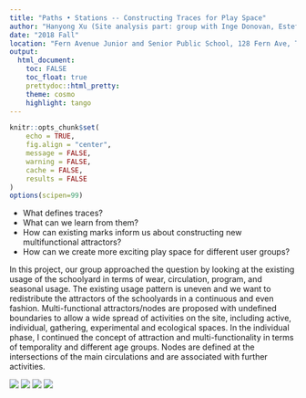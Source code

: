 ```yaml
---
title: "Paths • Stations -- Constructing Traces for Play Space"
author: "Hanyong Xu (Site analysis part: group with Inge Donovan, Estefania Mera, Namita Singh)"
date: "2018 Fall"
location: "Fern Avenue Junior and Senior Public School, 128 Fern Ave, Toronto, ON"
output:
  html_document:
    toc: FALSE
    toc_float: true
    prettydoc::html_pretty:
    theme: cosmo
    highlight: tango
---
```

<style>
.superbigimage{
overflow-x:scroll;
white-space: nowrap;
}
.superbigimage img{
max-width: none;
}
</style>

```r
knitr::opts_chunk$set(
	echo = TRUE,
	fig.align = "center",
	message = FALSE,
	warning = FALSE,
	cache = FALSE,
	results = FALSE
)
options(scipen=99)
```

- What defines traces?
- What can we learn from them?
- How can existing marks inform us about constructing new multifunctional attractors?
- How can we create more exciting play space for different user groups?

In this project, our group approached the question by looking at the existing usage of the schoolyard in terms of wear, circulation, program, and seasonal usage. The existing usage pattern is uneven and we want to redistribute the attractors of the schoolyards in a continuous and even fashion. Multi-functional attractors/nodes are proposed with undefined boundaries to allow a wide spread of activities on the site, including active, individual, gathering, experimental and ecological spaces. In the individual phase, I continued the concept of attraction and multi-functionality in terms of temporality and different age groups. Nodes are defined at the intersections of the main circulations and are associated with further activities.

![](img/portfolio/undergrad/l.jpg)
![](img/portfolio/undergrad/l2.jpg)
![](img/portfolio/undergrad/l3.jpg)
![](img/portfolio/undergrad/l4.jpg)


